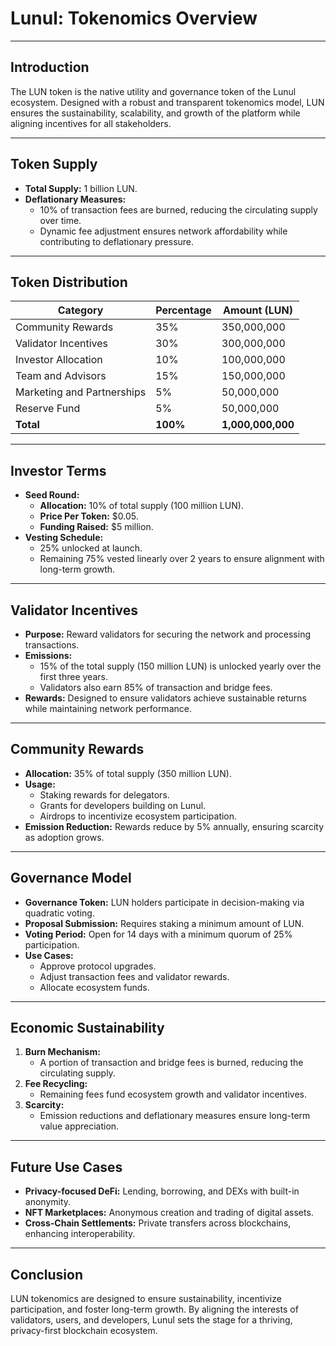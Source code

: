 # Lunul: Tokenomics Overview

---

## **Introduction**

The LUN token is the native utility and governance token of the Lunul ecosystem. Designed with a robust and transparent tokenomics model, LUN ensures the sustainability, scalability, and growth of the platform while aligning incentives for all stakeholders.

---

## **Token Supply**

- **Total Supply:** 1 billion LUN.
- **Deflationary Measures:**
  - 10% of transaction fees are burned, reducing the circulating supply over time.
  - Dynamic fee adjustment ensures network affordability while contributing to deflationary pressure.

---

## **Token Distribution**

| **Category**            | **Percentage** | **Amount (LUN)** |
|--------------------------|----------------|------------------|
| Community Rewards       | 35%            | 350,000,000      |
| Validator Incentives    | 30%            | 300,000,000      |
| Investor Allocation     | 10%            | 100,000,000      |
| Team and Advisors       | 15%            | 150,000,000      |
| Marketing and Partnerships | 5%          | 50,000,000       |
| Reserve Fund            | 5%             | 50,000,000       |
| **Total**               | **100%**       | **1,000,000,000**|

---

## **Investor Terms**

- **Seed Round:**
  - **Allocation:** 10% of total supply (100 million LUN).
  - **Price Per Token:** $0.05.
  - **Funding Raised:** $5 million.
- **Vesting Schedule:**
  - 25% unlocked at launch.
  - Remaining 75% vested linearly over 2 years to ensure alignment with long-term growth.

---

## **Validator Incentives**

- **Purpose:** Reward validators for securing the network and processing transactions.
- **Emissions:**
  - 15% of the total supply (150 million LUN) is unlocked yearly over the first three years.
  - Validators also earn 85% of transaction and bridge fees.
- **Rewards:** Designed to ensure validators achieve sustainable returns while maintaining network performance.

---

## **Community Rewards**

- **Allocation:** 35% of total supply (350 million LUN).
- **Usage:**
  - Staking rewards for delegators.
  - Grants for developers building on Lunul.
  - Airdrops to incentivize ecosystem participation.
- **Emission Reduction:** Rewards reduce by 5% annually, ensuring scarcity as adoption grows.

---

## **Governance Model**

- **Governance Token:** LUN holders participate in decision-making via quadratic voting.
- **Proposal Submission:** Requires staking a minimum amount of LUN.
- **Voting Period:** Open for 14 days with a minimum quorum of 25% participation.
- **Use Cases:**
  - Approve protocol upgrades.
  - Adjust transaction fees and validator rewards.
  - Allocate ecosystem funds.

---

## **Economic Sustainability**

1. **Burn Mechanism:**
   - A portion of transaction and bridge fees is burned, reducing the circulating supply.
2. **Fee Recycling:**
   - Remaining fees fund ecosystem growth and validator incentives.
3. **Scarcity:**
   - Emission reductions and deflationary measures ensure long-term value appreciation.

---

## **Future Use Cases**

- **Privacy-focused DeFi:** Lending, borrowing, and DEXs with built-in anonymity.
- **NFT Marketplaces:** Anonymous creation and trading of digital assets.
- **Cross-Chain Settlements:** Private transfers across blockchains, enhancing interoperability.

---

## **Conclusion**

LUN tokenomics are designed to ensure sustainability, incentivize participation, and foster long-term growth. By aligning the interests of validators, users, and developers, Lunul sets the stage for a thriving, privacy-first blockchain ecosystem.

